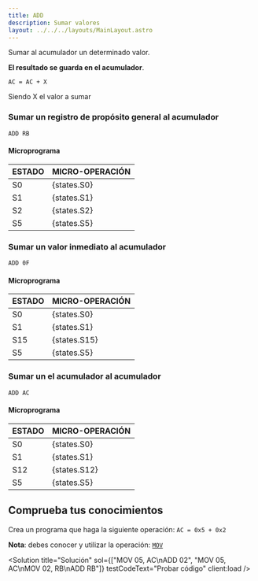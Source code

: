 ```yaml
---
title: ADD
description: Sumar valores
layout: ../../../layouts/MainLayout.astro
---
```



Sumar al acumulador un determinado valor.

**El resultado se guarda en el acumulador**.

```
AC = AC + X
```
Siendo X el valor a sumar

### Sumar un registro de propósito general al acumulador

```
ADD RB
```

#### Microprograma
| ESTADO | MICRO-OPERACIÓN |
|:-------|:----------|
| S0 | {states.S0} |
| S1 | {states.S1} |
| S2 | {states.S2} |
| S5 | {states.S5} |

### Sumar un valor inmediato al acumulador

```
ADD 0F
```

#### Microprograma
| ESTADO | MICRO-OPERACIÓN |
|:-------|:----------|
| S0 | {states.S0} |
| S1 | {states.S1} |
| S15 | {states.S15} |
| S5 | {states.S5} |

### Sumar un el acumulador al acumulador

```
ADD AC
```

#### Microprograma
| ESTADO | MICRO-OPERACIÓN |
|:-------|:----------|
| S0 | {states.S0} |
| S1 | {states.S1} |
| S12 | {states.S12} |
| S5 | {states.S5} |

## Comprueba tus conocimientos

Crea un programa que haga la siguiente operación: `AC = 0x5 + 0x2`

**Nota**: debes conocer y utilizar la operación: [`MOV`](/es/instructions/MOV)

<Solution title="Solución" sol={["MOV 05, AC\nADD 02", "MOV 05, AC\nMOV 02, RB\nADD RB"]} testCodeText="Probar código" client:load />